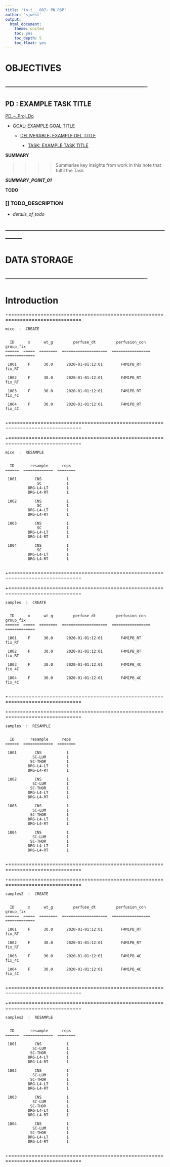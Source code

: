 ```yaml
---
title: 'tn-t___007~ PN RSP'
author: 'sjwest'
output:
  html_document:
    theme: united
    toc: yes
    toc_depth: 5
    toc_float: yes
---
```




# OBJECTIVES



----------------------------------------------------------------
----------------------------------------------------------------



## PD : EXAMPLE TASK TITLE


[PD_--_Proj_Do](../../PD_--_Proj_Do.Rmd)


* [GOAL: EXAMPLE GOAL TITLE](../../PD_--_Proj_Do.Rmd#goal-example-goal-title)

    + [DELIVERABLE: EXAMPLE DEL TITLE](../../PD_--_Proj_Do.Rmd#deliverable-example-del-title)

        - [TASK: EXAMPLE TASK TITLE](../../PD_--_Proj_Do.Rmd#task-example-task-title)



**SUMMARY**


>>>>
>>>> Summarise key insights from work in this note that fulfil the Task
>>>>


*__SUMMARY_POINT_01__*



**TODO**


### [] TODO_DESCRIPTION

* _details_of_todo_



--------------------------------------------------------------------------------
--------------------------------------------------------------------------------



# DATA STORAGE


----------------------------------------------------------------
----------------------------------------------------------------



# Introduction





+===============================================================================


    mice  :  CREATE


      ID      x      wt_g         perfuse_dt         perfusion_con      group_fix    
    ======  =====  ========  ====================  =================  =============  

     1001     F      30.0      2020-01-01:12:01        F4M1PB_RT          fix_RT     
                                                                                     
     1002     F      30.0      2020-01-01:12:01        F4M1PB_RT          fix_RT     
                                                                                     
     1003     F      30.0      2020-01-01:12:01        F4M1PB_RT          fix_4C     
                                                                                     
     1004     F      30.0      2020-01-01:12:01        F4M1PB_RT          fix_4C     
                                                                                     

+===============================================================================




+===============================================================================


    mice  :  RESAMPLE


      ID       resample      reps    
    ======  =============  ========  

     1001        CNS           1     
                  SC           1     
              DRG-L4-LT        1     
              DRG-L4-RT        1     
                                     
     1002        CNS           1     
                  SC           1     
              DRG-L4-LT        1     
              DRG-L4-RT        1     
                                     
     1003        CNS           1     
                  SC           1     
              DRG-L4-LT        1     
              DRG-L4-RT        1     
                                     
     1004        CNS           1     
                  SC           1     
              DRG-L4-LT        1     
              DRG-L4-RT        1     
                                     

+===============================================================================





+===============================================================================


    samples  :  CREATE


      ID      x      wt_g         perfuse_dt         perfusion_con      group_fix    
    ======  =====  ========  ====================  =================  =============  

     1001     F      30.0      2020-01-01:12:01        F4M1PB_RT          fix_RT     
                                                                                     
     1002     F      30.0      2020-01-01:12:01        F4M1PB_RT          fix_RT     
                                                                                     
     1003     F      30.0      2020-01-01:12:01        F4M1PB_4C          fix_4C     
                                                                                     
     1004     F      30.0      2020-01-01:12:01        F4M1PB_4C          fix_4C     
                                                                                     

+===============================================================================


+===============================================================================


    samples  :  RESAMPLE


      ID       resample      reps    
    ======  =============  ========  

     1001        CNS           1     
                SC-LUM         1     
               SC-THOR         1     
              DRG-L4-LT        1     
              DRG-L4-RT        1     
                                     
     1002        CNS           1     
                SC-LUM         1     
               SC-THOR         1     
              DRG-L4-LT        1     
              DRG-L4-RT        1     
                                     
     1003        CNS           1     
                SC-LUM         1     
               SC-THOR         1     
              DRG-L4-LT        1     
              DRG-L4-RT        1     
                                     
     1004        CNS           1     
                SC-LUM         1     
               SC-THOR         1     
              DRG-L4-LT        1     
              DRG-L4-RT        1     
                                     

+===============================================================================




+===============================================================================


    samples2  :  CREATE


      ID      x      wt_g         perfuse_dt         perfusion_con      group_fix    
    ======  =====  ========  ====================  =================  =============  

     1001     F      30.0      2020-01-01:12:01        F4M1PB_RT          fix_RT     
                                                                                     
     1002     F      30.0      2020-01-01:12:01        F4M1PB_RT          fix_RT     
                                                                                     
     1003     F      30.0      2020-01-01:12:01        F4M1PB_4C          fix_4C     
                                                                                     
     1004     F      30.0      2020-01-01:12:01        F4M1PB_4C          fix_4C     
                                                                                     

+===============================================================================


+===============================================================================


    samples2  :  RESAMPLE


      ID       resample      reps    
    ======  =============  ========  

     1001        CNS           1     
                SC-LUM         1     
               SC-THOR         1     
              DRG-L4-LT        1     
              DRG-L4-RT        1     
                                     
     1002        CNS           1     
                SC-LUM         1     
               SC-THOR         1     
              DRG-L4-LT        1     
              DRG-L4-RT        1     
                                     
     1003        CNS           1     
                SC-LUM         1     
               SC-THOR         1     
              DRG-L4-LT        1     
              DRG-L4-RT        1     
                                     
     1004        CNS           1     
                SC-LUM         1     
               SC-THOR         1     
              DRG-L4-LT        1     
              DRG-L4-RT        1     
                                     

+===============================================================================























